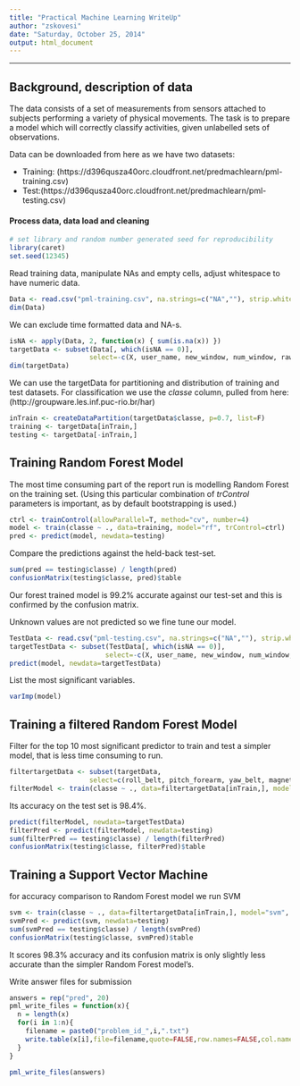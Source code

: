 ```yaml
---
title: "Practical Machine Learning WriteUp"
author: "zskovesi"
date: "Saturday, October 25, 2014"
output: html_document
---
```

---

## Background, description of data

The data consists of a set of measurements from sensors attached to subjects performing a variety of physical movements. The task is to prepare a model which will correctly classify activities, given unlabelled sets of observations.

Data can be downloaded from here as we have two datasets:

 - Training: (https://d396qusza40orc.cloudfront.net/predmachlearn/pml-training.csv)
 - Test:(https://d396qusza40orc.cloudfront.net/predmachlearn/pml-testing.csv)


#### Process data, data load and cleaning
```r
# set library and random number generated seed for reproducibility
library(caret)
set.seed(12345)
```

Read training data, manipulate NAs and empty cells, adjust whitespace to have numeric data.

```r
Data <- read.csv("pml-training.csv", na.strings=c("NA",""), strip.white=T)
dim(Data)
```

We can exclude time formatted data and NA-s.

```r
isNA <- apply(Data, 2, function(x) { sum(is.na(x)) })
targetData <- subset(Data[, which(isNA == 0)], 
                    select=-c(X, user_name, new_window, num_window, raw_timestamp_part_1, raw_timestamp_part_2, cvtd_timestamp))
dim(targetData)
```

We can use the targetData for partitioning and distribution of training and test datasets. For classification we use the *classe* column, pulled from here: (http://groupware.les.inf.puc-rio.br/har)

```r
inTrain <- createDataPartition(targetData$classe, p=0.7, list=F)
training <- targetData[inTrain,]
testing <- targetData[-inTrain,]
```

## Training Random Forest Model

The most time consuming part of the report run is modelling Random Forest on the training set. (Using this particular combination of *trControl* parameters is important, as by default bootstrapping is used.)

```r
ctrl <- trainControl(allowParallel=T, method="cv", number=4)
model <- train(classe ~ ., data=training, model="rf", trControl=ctrl)
pred <- predict(model, newdata=testing)
```

Compare the predictions against the held-back test-set.

```r
sum(pred == testing$classe) / length(pred)
confusionMatrix(testing$classe, pred)$table
```

Our forest trained model is 99.2% accurate against our test-set and this is confirmed by the confusion matrix. 

Unknown values are not predicted so we fine tune our model.

```r
TestData <- read.csv("pml-testing.csv", na.strings=c("NA",""), strip.white=T)
targetTestData <- subset(TestData[, which(isNA == 0)], 
                        select=-c(X, user_name, new_window, num_window, raw_timestamp_part_1, raw_timestamp_part_2, cvtd_timestamp))
predict(model, newdata=targetTestData)
```

List the most significant variables.

```r
varImp(model)
```

## Training a filtered Random Forest Model

Filter for the top 10 most significant predictor to train and test a simpler model, that is less time consuming to run.

```r
filtertargetData <- subset(targetData, 
                    select=c(roll_belt, pitch_forearm, yaw_belt, magnet_dumbbell_y, pitch_belt, magnet_dumbbell_z, roll_forearm, accel_dumbbell_y, roll_dumbbell, magnet_dumbbell_x,classe))
filterModel <- train(classe ~ ., data=filtertargetData[inTrain,], model="rf", trControl=ctrl)
```

Its accuracy on the test set is 98.4%.

```r
predict(filterModel, newdata=targetTestData)
filterPred <- predict(filterModel, newdata=testing)
sum(filterPred == testing$classe) / length(filterPred)
confusionMatrix(testing$classe, filterPred)$table
```

## Training a Support Vector Machine

for accuracy comparison to Random Forest model we run SVM

```r
svm <- train(classe ~ ., data=filtertargetData[inTrain,], model="svm", trControl=ctrl)
svmPred <- predict(svm, newdata=testing)
sum(svmPred == testing$classe) / length(svmPred)
confusionMatrix(testing$classe, svmPred)$table
```

It scores 98.3% accuracy and its confusion matrix is only slightly less accurate than the simpler Random Forest model's.

Write answer files for submission
```r
answers = rep("pred", 20)
pml_write_files = function(x){
  n = length(x)
  for(i in 1:n){
    filename = paste0("problem_id_",i,".txt")
    write.table(x[i],file=filename,quote=FALSE,row.names=FALSE,col.names=FALSE)
  }
}
```

```r
pml_write_files(answers)
```